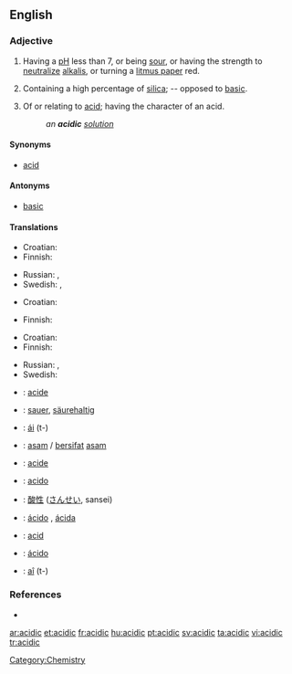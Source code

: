 ==English==

===Adjective===
{{en-adj|more}}

# {{chemistry}} Having a [[pH]] less than 7, or being [[sour]], or having the strength to [[neutralize]] [[alkali]]s, or turning a [[litmus paper]] red.
# {{mineralogy}} Containing a high percentage of [[silica]]; -- opposed to [[basic]].
# Of or relating to [[acid]]; having the character of an acid.
#: ''an '''acidic''' [[solution]]''

====Synonyms====
* [[acid#Adjective|acid]]

====Antonyms====
* [[basic]]

====Translations====
{{trans-top|chemistry: having pH less than 7}}
* Croatian: {{t+|hr|kiseo|alt=kȉseo}}
* Finnish: {{t+|fi|hapan}}
{{trans-mid}}
* Russian: {{t+|ru|кислотный|tr=kislótnyj|sc=Cyrl}}, {{t|ru|кислый|tr=kíslyj|sc=Cyrl}}
* Swedish: {{t|sv|sur}}, {{t|sv|syrlig}}
{{trans-bottom}}

{{trans-top|mineralogy: containing a high percentage of silica}}
* Croatian: {{t+|hr|kiseo|alt=kȉseo}}
{{trans-mid}}
* Finnish: {{t+|fi|hapan}}
{{trans-bottom}}

{{trans-top|of or relating to acid}}
* Croatian: {{t|hr|kiselinski|alt=kisèlīnskī}}
* Finnish: {{t+|fi|hapan}}
{{trans-mid}}
* Russian: {{t+|ru|кислотный|tr=kislótnyj|sc=Cyrl}}, {{t|ru|кислый|tr=kíslyj|sc=Cyrl}}
* Swedish: {{t|sv|syra-}}
{{trans-bottom}}

{{checktrans-top}}
* {{ttbc|French}}: [[acide]]
* {{ttbc|German}}: [[sauer]], [[säurehaltig]]
* {{ttbc|Guaraní}}: [[ái]] (t-)
* {{ttbc|Indonesian}}: [[asam]] / [[sifat|bersifat]] [[asam]]
* {{ttbc|Interlingua}}: [[acide]]
* {{ttbc|Italian}}: [[acido]]
{{trans-mid}}
* {{ttbc|Japanese}}: [[酸性]] ([[さんせい]], sansei)
* {{ttbc|Portuguese}}: [[ácido]] {{m}}, [[ácida]] {{f}}
* {{ttbc|Romanian}}: [[acid#Romanian|acid]]
* {{ttbc|Spanish}}: [[ácido]]
* {{ttbc|Tupinambá}}: [[aî]] (t-)
{{trans-bottom}}

===References===
* {{R:Webster 1913}}

[[Category:Chemistry]]

[[ar:acidic]]
[[et:acidic]]
[[fr:acidic]]
[[hu:acidic]]
[[pt:acidic]]
[[sv:acidic]]
[[ta:acidic]]
[[vi:acidic]]
[[tr:acidic]]